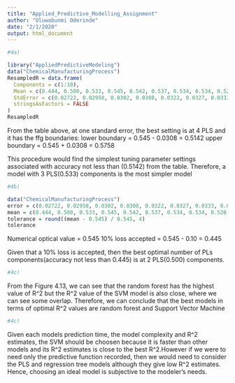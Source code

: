 ---
title: "Applied_Predictive_Modelling_Assignment"
author: "Oluwabunmi Oderinde"
date: "2/1/2020"
output: html_document
---

```{r}
#4a)

library("AppliedPredictiveModeling")
data("ChemicalManufacturingProcess")
ResampledR = data.frame(
  Components = c(1:10),
  Mean = c(0.444, 0.500, 0.533, 0.545, 0.542, 0.537, 0.534, 0.534, 0.520, 0.507),
  StdError = c(0.02722, 0.02958, 0.0302, 0.0308, 0.0322, 0.0327, 0.0333, 0.0330, 0.00326, 0.00326),
  stringsAsFactors = FALSE
)
ResampledR
```
From the table above, at one standard error, the best setting is at 4 PLS and it has the ffg boundaries:
lower boundary = 0.545 - 0.0308 = 0.5142
upper boundary = 0.545 + 0.0308 = 0.5758

This procedure would find the simplest tuning parameter settings associated with accuracy not less than (0.5142) from the table. Therefore, a model with 3 PLS(0.533) components is the most simpler model

```{r}
#4b)

data("ChemicalManufacturingProcess")
error = c(0.02722, 0.02958, 0.0302, 0.0308, 0.0322, 0.0327, 0.0333, 0.0330, 0.00326, 0.00326)
mean = c(0.444, 0.500, 0.533, 0.545, 0.542, 0.537, 0.534, 0.534, 0.520, 0.507)
tolerance = round((mean - 0.545) / 0.545, 4)
tolerance
```
Numerical optical value = 0.545
10% loss accepted = 0.545 - 0.10 = 0.445

Given that a 10% loss is accepted, then the best optimal number of PLs components(accuracy not less than 0.445) is at 2 PLS(0.500) components.


```{r}
#4c)
```
From the Figure 4.13, we can see that the random forest has the highest value of R^2 but the R^2 value of the SVM model is also close, where we can see some overlap. Therefore, we can conclude that the best models in terms of optimal R^2 values are random forest and Support Vector Machine


```{r}
#4c)
```
Given each models prediction time, the model complexity and R^2 estimates, the SVM should be choosen because it is faster than other models and its R^2 estimates is close to the best R^2.However if we were to need only the predictive function recorded, then we would need to consider the PLS and regression tree models although they give low R^2 estimates. Hence, choosing an ideal model is subjective to the modeler's needs.
